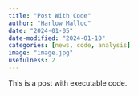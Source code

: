 ```yaml
---
title: "Post With Code"
author: "Harlow Malloc"
date: "2024-01-05"
date-modified: "2024-01-10"
categories: [news, code, analysis]
image: "image.jpg"
usefulness: 2
---
```


This is a post with executable code.
